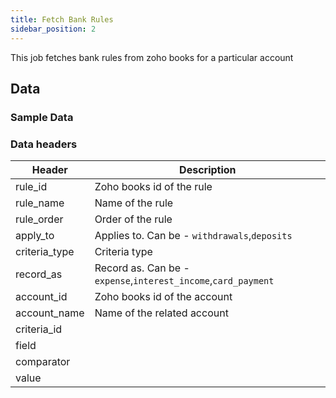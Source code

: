 ```yaml
---
title: Fetch Bank Rules
sidebar_position: 2
---
```


This job fetches bank rules from zoho books for a particular account

<AddJob
  template="gsheet_zoho_books_db_get_bank_rules"
/>

## Data

### Sample Data

<Gsheet
  src="https://docs.google.com/spreadsheets/d/1-gX-uq5YrTW-6gQJYM-mNXitEOfJLTiQCvPtV8CR1Yc/edit#gid=827679034"
/>


### Data headers

| Header | Description |
|----|----|
| rule_id | Zoho books id of the rule |
| rule_name | Name of the rule |
| rule_order | Order of the rule |
| apply_to | Applies to. Can be - `withdrawals`,`deposits`|
| criteria_type | Criteria type |
| record_as | Record as. Can be - `expense`,`interest_income`,`card_payment` |
| account_id | Zoho books id of the account |
| account_name | Name of the related account |
| criteria_id |  |
| field |  |
| comparator |  |
| value |  |

<!---
### Filteration options

This job can restrict the data that is visible in spreadsheets. Use the following parameters to restrict the data.

| Parameter | Options |
|----|----|
| start_date | Select transactions with billing date on or after `start_date`. Format - `YYYY-MM-DD` |
| end_date | Select transactions with billing date on or before `end_date`. Format - `YYYY-MM-DD` |
| customer_id | Select transactions related to a particular contact (either customer or vendor). Customer id is the id of the customer or vendor from zoho books.  |
-->
<!---
## Others

### Similar jobs

Similar sort of data can be achieved by using get accounting transaction job and filtering it by invoice type. 

### Reports that use this job

Here are some of the report templates that use this job: 
-->